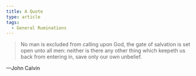 ```yaml
---
title: A Quote
type: article
tags:
  - General Ruminations
---
```


> No man is excluded from calling upon God, the gate of salvation is set open unto all men: neither is there any other thing which keepeth us back from entering in, save only our own unbelief.

—John Calvin
